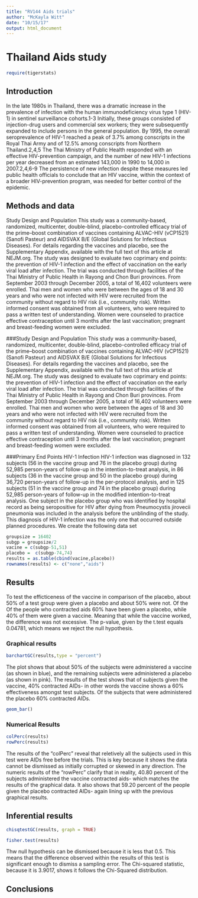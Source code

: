 ---
title: "RV144 Aids trials"
author: "McKayla Witt"
date: "10/15/17"
output: html_document
---


# Thailand Aids study
```{r include=FALSE}
require(tigerstats)
```

## Introduction

In the late 1980s in Thailand, there was a dramatic increase in the prevalence of infection with the human immunodeficiency virus type 1 (HIV-1) in sentinel surveillance cohorts.1-3 Initially, these groups consisted of injection-drug users and commercial sex workers; they were subsequently expanded to include persons in the general population. By 1995, the overall seroprevalence of HIV-1 reached a peak of 3.7% among conscripts in the Royal Thai Army and of 12.5% among conscripts from Northern Thailand.2,4,5 The Thai Ministry of Public Health responded with an effective HIV-prevention campaign, and the number of new HIV-1 infections per year decreased from an estimated 143,000 in 1990 to 14,000 in 2007.2,4,6-9 The persistence of new infection despite these measures led public health officials to conclude that an HIV vaccine, within the context of a broader HIV-prevention program, was needed for better control of the epidemic.



## Methods and data

Study Design and Population
This study was a community-based, randomized, multicenter, double-blind, placebo-controlled efficacy trial of the prime–boost combination of vaccines containing ALVAC-HIV (vCP1521) (Sanofi Pasteur) and AIDSVAX B/E (Global Solutions for Infectious Diseases). For details regarding the vaccines and placebo, see the Supplementary Appendix, available with the full text of this article at NEJM.org. The study was designed to evaluate two coprimary end points: the prevention of HIV-1 infection and the effect of vaccination on the early viral load after infection. The trial was conducted through facilities of the Thai Ministry of Public Health in Rayong and Chon Buri provinces. From September 2003 through December 2005, a total of 16,402 volunteers were enrolled.
Thai men and women who were between the ages of 18 and 30 years and who were not infected with HIV were recruited from the community without regard to HIV risk (i.e., community risk). Written informed consent was obtained from all volunteers, who were required to pass a written test of understanding. Women were counseled to practice effective contraception until 3 months after the last vaccination; pregnant and breast-feeding women were excluded.

###Study Design and Population
This study was a community-based, randomized, multicenter, double-blind, placebo-controlled efficacy trial of the prime–boost combination of vaccines containing ALVAC-HIV (vCP1521) (Sanofi Pasteur) and AIDSVAX B/E (Global Solutions for Infectious Diseases). For details regarding the vaccines and placebo, see the Supplementary Appendix, available with the full text of this article at NEJM.org. The study was designed to evaluate two coprimary end points: the prevention of HIV-1 infection and the effect of vaccination on the early viral load after infection. The trial was conducted through facilities of the Thai Ministry of Public Health in Rayong and Chon Buri provinces. From September 2003 through December 2005, a total of 16,402 volunteers were enrolled.
Thai men and women who were between the ages of 18 and 30 years and who were not infected with HIV were recruited from the community without regard to HIV risk (i.e., community risk). Written informed consent was obtained from all volunteers, who were required to pass a written test of understanding. Women were counseled to practice effective contraception until 3 months after the last vaccination; pregnant and breast-feeding women were excluded.

###Primary End Points
HIV-1 Infection
HIV-1 infection was diagnosed in 132 subjects (56 in the vaccine group and 76 in the placebo group) during 52,985 person-years of follow-up in the intention-to-treat analysis, in 86 subjects (36 in the vaccine group and 50 in the placebo group) during 36,720 person-years of follow-up in the per-protocol analysis, and in 125 subjects (51 in the vaccine group and 74 in the placebo group) during 52,985 person-years of follow-up in the modified intention-to-treat analysis. One subject in the placebo group who was identified by hospital record as being seropositive for HIV after dying from Pneumocystis jirovecii pneumonia was included in the analysis before the unblinding of the study. This diagnosis of HIV-1 infection was the only one that occurred outside planned procedures.
We create the following data set

```{r}
groupsize = 16402
subgp = groupsize/2
vacine = c(subgp-51,51)
placebo =  c(subgp-74,74)
results = as.table(cbind(vacine,placebo))
rownames(results) <- c("none","aids")

```


## Results
To test the efficticeness of the vaccine in comparison of the placebo, about 50% of a test group were given a placebo and about 50% were not. Of the Of the people who contracted aids 60% have been given a placebo, while 40% of them were given a vaccine. Meaning that while the vaccine worked, the difference was not excessive. The p-value, given by the t.test equals 0.04781, which means we reject the null hypothesis. 

### Graphical results
<!--Display graphical evidence as to the effectiveness of the vaccine with explanations!-->
```{r}
barchartGC(results,type = "percent")
```
The plot shows that about 50% of the subjects were administered a vaccine (as shown in blue), and the remaining subjects were administered a placebo (as shown in pink). The results of the test shows that of subjects given the vaccine, 40% contracted AIDs- in other words the vaccine shows a 60% effectiveness amongst test subjects. Of the subjects that were administered the placebo 60% contracted AIDs.

```{r}
geom_bar()
```

### Numerical Results

<!--Display numerical evidence as to the effectiveness of the vaccine with explanations !--> 

```{r}
colPerc(results)
rowPerc(results)
```
The results of the "colPerc" reveal that reletively all the subjects used in this test were AIDs free before the trials. This is key because it shows the data cannot be dismissed as initially corrupted or skewed in any direction. The numeric results of the "rowPerc" clarify that in reality, 40.80 percent of the subjects administered the vaccine contracted aids- which matches the results of the graphical data. It also shows that 59.20 percent of the people given the placebo contracted AIDs- again lining up with the previous graphical results.    



## Inferential results

<!--Display inferential evidence as to the effectiveness of the vaccine with explanations and interpretations!-->

```{r}
chisqtestGC(results, graph = TRUE)
```

```{r}
fisher.test(results)
```
Thw null hypothesis can be dismissed because it is less that 0.5. This means that the difference observed within the results of this test is significant enough to dismiss a sampling error. The Chi-squared statistic, because it is 3.9017, shows it follows the Chi-Squared distribution. 

## Conclusions

